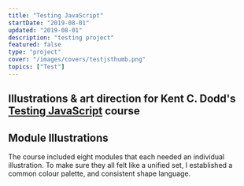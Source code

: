 ```yaml
---
title: "Testing JavaScript"
startDate: "2019-08-01"
updated: "2019-08-01"
description: "testing project"
featured: false
type: "project"
cover: "/images/covers/testjsthumb.png"
topics: ["Test"]
---
```


## Illustrations & art direction for Kent C. Dodd's [Testing JavaScript](https://testingjavascript.com/) course


## Module Illustrations

The course included eight modules that each needed an individual illustration. To make sure they all felt like a unified set, I established a common colour palette, and consistent shape language.



